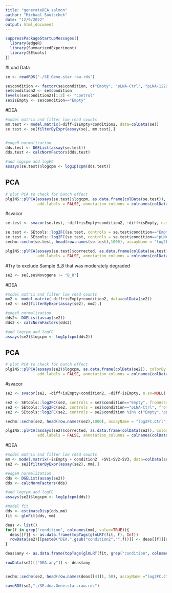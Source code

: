 ```yaml
---
title: "generateDEA_salmon"
author: "Michael Soutschek"
date: "12/9/2022"
output: html_document
---
```




```r
suppressPackageStartupMessages({
  library(edgeR)
  library(SummarizedExperiment)
  library(SEtools)
})
```


#Load Data
```r
se <- readRDS("./SE.Gene.star.raw.rds")
```

```r
se$condition <- factor(se$condition, c("Empty", "pLNA-Ctrl", "pLNA-1229", "pLNA-181c", "pLNA-3943"))
se$condition2 <- se$condition
levels(se$condition2)[1:2] <- "control"
se$isEmpty <- se$condition=="Empty"
```


#DEA
```r
#model matrix and filter low read counts
mm.test <- model.matrix(~diff+isEmpty+condition2, data=colData(se))
se.test <- se[filterByExpr(assay(se), mm.test),]


#edgeR normalization
dds.test <- DGEList(assay(se.test))
dds.test <- calcNormFactors(dds.test)

#add logcpm and logFC
assays(se.test)$logcpm <- log1p(cpm(dds.test))
```



## PCA

```r
# plot PCA to check for batch effect
plgINS::plPCA(assays(se.test)$logcpm, as.data.frame(colData(se.test)), colorBy = "condition", shapeBy = "diff",
              add.labels = FALSE, annotation_columns = colnames(colData(se.test)))
```


#svacor

```r
se.test <- svacor(se.test, ~diff+isEmpty+condition2, ~diff+isEmpty, n.sv=NULL)

se.test <- SEtools::log2FC(se.test, controls = se.test$condition=="Empty", fromAssay = "corrected", toAssay = "log2FC.Emp", isLog = TRUE)
se.test <- SEtools::log2FC(se.test, controls = se.test$condition=="pLNA-Ctrl", fromAssay = "corrected", toAssay = "log2FC.Ctrl", isLog = TRUE)
sechm::sechm(se.test, head(row.names(se.test),1000), assayName = "log2FC.Ctrl", top_annotation="diff",gaps_at="condition")
```


```r
plgINS::plPCA(assays(se.test)$corrected, as.data.frame(colData(se.test)), colorBy = "condition", shapeBy = "diff",
              add.labels = FALSE, annotation_columns = colnames(colData(se.test)))
```



#Try to exclude Sample B_8 that was moderately degraded 
```r
se2 <- se[,se$Novogene != "B_8"]
```



#DEA
```r
#model matrix and filter low read counts
mm2 <- model.matrix(~diff+isEmpty+condition2, data=colData(se2))
se2 <- se2[filterByExpr(assay(se2), mm2),]

#edgeR normalization
dds2<- DGEList(assay(se2))
dds2 <- calcNormFactors(dds2)

#add logcpm and logFC
assays(se2)$logcpm <- log1p(cpm(dds2))
```



## PCA

```r
# plot PCA to check for batch effect
plgINS::plPCA(assays(se2)$logcpm, as.data.frame(colData(se2)), colorBy = "condition", shapeBy = "diff",
              add.labels = FALSE, annotation_columns = colnames(colData(se2)))
```



#svacor

```r
se2 <- svacor(se2, ~diff+isEmpty+condition2, ~diff+isEmpty, n.sv=NULL)

se2 <- SEtools::log2FC(se2, controls = se2$condition=="Empty", fromAssay = "corrected", toAssay = "log2FC.Emp", isLog = TRUE)
se2 <- SEtools::log2FC(se2, controls = se2$condition=="pLNA-Ctrl", fromAssay = "corrected", toAssay = "log2FC.Ctrl", isLog = TRUE)
se2 <- SEtools::log2FC(se2, controls = se2$condition %in% c("Empty","pLNA-Ctrl"), fromAssay = "corrected", toAssay = "log2FC", isLog = TRUE)

sechm::sechm(se2, head(row.names(se2),1000), assayName = "log2FC.Ctrl", top_annotation="diff",gaps_at="condition",do.scale = TRUE)
```


```r
plgINS::plPCA(assays(se2)$corrected, as.data.frame(colData(se2)), colorBy = "condition", shapeBy = "diff",
              add.labels = FALSE, annotation_columns = colnames(colData(se2)))
```


#DEA
```r
#model matrix and filter low read counts
mm <- model.matrix(~isEmpty + condition2  +SV1+SV2+SV3, data=colData(se2))
se2 <- se2[filterByExpr(assay(se2), mm),]

#edgeR normalization
dds <- DGEList(assay(se2))
dds <- calcNormFactors(dds)

#add logcpm and logFC
assays(se2)$logcpm <- log1p(cpm(dds))

#model fit
dds <- estimateDisp(dds,mm)
fit <- glmFit(dds, mm)
```





```r
deas <- list()
for(f in grep("condition", colnames(mm), value=TRUE)){
  deas[[f]] <- as.data.frame(topTags(glmLRT(fit, f), Inf))
  rowData(se2)[[paste0("DEA.",gsub("condition2","",f))]] <- deas[[f]][row.names(se2),]
}

deas$any <- as.data.frame(topTags(glmLRT(fit, grep("condition", colnames(mm), value=TRUE)), Inf))

rowData(se2)[["DEA.any"]] <- deas$any


sechm::sechm(se2, head(row.names(deas[[4]]), 50), assayName ="log2FC.Ctrl", top_annotation="diff", gaps_at="condition" ,breaks=TRUE)
```


```r
saveRDS(se2,"./SE.dea.Gene.star.raw.rds")
```



